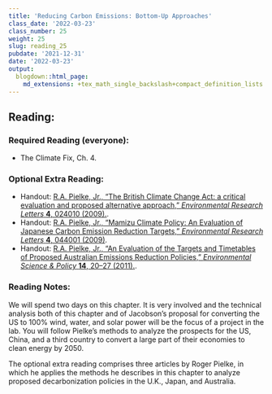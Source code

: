 ```yaml
---
title: 'Reducing Carbon Emissions: Bottom-Up Approaches'
class_date: '2022-03-23'
class_number: 25
weight: 25
slug: reading_25
pubdate: '2021-12-31'
date: '2022-03-23'
output:
  blogdown::html_page:
    md_extensions: +tex_math_single_backslash+compact_definition_lists
---
```

## Reading:

### Required Reading (everyone):

* The Climate Fix, Ch. 4.

### Optional Extra Reading:

* Handout: [R.A. Pielke, Jr., "The British Climate Change Act: a critical evaluation and proposed alternative approach," _Environmental Research Letters_ **4**, 024010 (2009).](http://iopscience.iop.org/article/10.1088/1748-9326/4/2/024010/meta){target="_blank"}.
* Handout: [R.A. Pielke, Jr., "Mamizu Climate Policy: An Evaluation of Japanese Carbon Emission Reduction Targets," _Environmental Research Letters_ **4**, 044001 (2009)](http://iopscience.iop.org/article/10.1088/1748-9326/4/4/044001/meta){target="_blank"}.
* Handout: [R.A. Pielke, Jr., "An Evaluation of the Targets and Timetables of Proposed Australian Emissions Reduction Policies," _Environmental Science & Policy_ **14**, 20--27 (2011).](https://www-sciencedirect-com.proxy.library.vanderbilt.edu/science/article/pii/S1462901110001383){target="_blank"}.

### Reading Notes:

We will spend two days on this chapter. It is very involved and the technical analysis both of this chapter and of Jacobson's proposal for converting the US to 100% wind, water, and solar power will be the focus of a project in the lab. You will follow Pielke's methods to analyze the prospects for the US, China, and a third country to convert a large part of their economies to clean energy by 2050.

The optional extra reading comprises three articles by Roger Pielke, in which he applies the methods he describes in this chapter to analyze proposed decarbonization policies in the U.K., Japan, and Australia.
